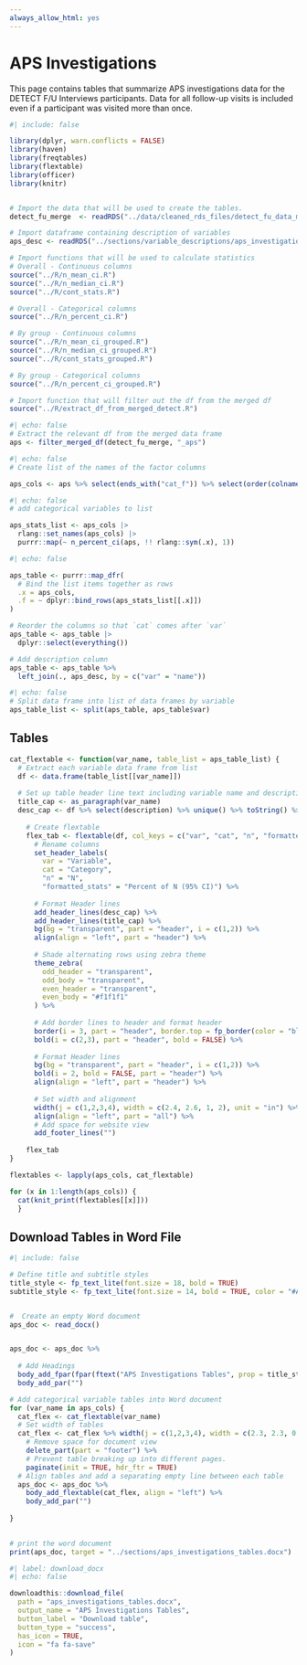 ```yaml
---
always_allow_html: yes
---
```


# APS Investigations
This page contains tables that summarize APS investigations data for the DETECT F/U Interviews participants. Data for all follow-up visits is included even if a participant was visited more than once.

```r
#| include: false

library(dplyr, warn.conflicts = FALSE)
library(haven)
library(freqtables)
library(flextable)
library(officer)
library(knitr)


# Import the data that will be used to create the tables.
detect_fu_merge  <- readRDS("../data/cleaned_rds_files/detect_fu_data_merged.rds")

# Import dataframe containing description of variables
aps_desc <- readRDS("../sections/variable_descriptions/aps_investigations_var_desc.rds")

# Import functions that will be used to calculate statistics
# Overall - Continuous columns
source("../R/n_mean_ci.R")
source("../R/n_median_ci.R")
source("../R/cont_stats.R")

# Overall - Categorical columns
source("../R/n_percent_ci.R")

# By group - Continuous columns
source("../R/n_mean_ci_grouped.R")
source("../R/n_median_ci_grouped.R")
source("../R/cont_stats_grouped.R")

# By group - Categorical columns
source("../R/n_percent_ci_grouped.R")

# Import function that will filter out the df from the merged df
source("../R/extract_df_from_merged_detect.R")
```

<!-- ## Create a data set with only the first visit for each unique person -->

```r
#| echo: false
# Extract the relevant df from the merged data frame
aps <- filter_merged_df(detect_fu_merge, "_aps")
```

<!-- ## Create lists of columns to analyze -->

```r
#| echo: false
# Create list of the names of the factor columns

aps_cols <- aps %>% select(ends_with("cat_f")) %>% select(order(colnames(.))) %>% names()
```


<!-- ## Create data frame that contains overall summary statistics for the data -->

```r
#| echo: false
# add categorical variables to list

aps_stats_list <- aps_cols |>
  rlang::set_names(aps_cols) |> 
  purrr::map(~ n_percent_ci(aps, !! rlang::sym(.x), 1))

```

```r
#| echo: false

aps_table <- purrr::map_dfr(
  # Bind the list items together as rows
  .x = aps_cols,
  .f = ~ dplyr::bind_rows(aps_stats_list[[.x]])
)

# Reorder the columns so that `cat` comes after `var`
aps_table <- aps_table |> 
  dplyr::select(everything())

# Add description column 
aps_table <- aps_table %>%
  left_join(., aps_desc, by = c("var" = "name"))
```

```r
#| echo: false
# Split data frame into list of data frames by variable
aps_table_list <- split(aps_table, aps_table$var)

```


<!-- ## Create Flextables -->

## Tables

```r
cat_flextable <- function(var_name, table_list = aps_table_list) {
  # Extract each variable data frame from list 
  df <- data.frame(table_list[[var_name]])
  
  # Set up table header line text including variable name and description
  title_cap <- as_paragraph(var_name)
  desc_cap <- df %>% select(description) %>% unique() %>% toString() %>% as_paragraph()
    
    # Create flextable
    flex_tab <- flextable(df, col_keys = c("var", "cat", "n", "formatted_stats")) %>%
      # Rename columns
      set_header_labels(
        var = "Variable", 
        cat = "Category", 
        "n" = "N",
        "formatted_stats" = "Percent of N (95% CI)") %>%
      
      # Format Header lines
      add_header_lines(desc_cap) %>%
      add_header_lines(title_cap) %>%
      bg(bg = "transparent", part = "header", i = c(1,2)) %>%
      align(align = "left", part = "header") %>%
      
      # Shade alternating rows using zebra theme
      theme_zebra(
        odd_header = "transparent",
        odd_body = "transparent",
        even_header = "transparent",
        even_body = "#f1f1f1"
      ) %>%
      
      # Add border lines to header and format header
      border(i = 3, part = "header", border.top = fp_border(color = "black"), border.bottom = fp_border(color = "black")) %>%
      bold(i = c(2,3), part = "header", bold = FALSE) %>%
      
      # Format Header lines
      bg(bg = "transparent", part = "header", i = c(1,2)) %>%
      bold(i = 2, bold = FALSE, part = "header") %>%
      align(align = "left", part = "header") %>%
      
      # Set width and alignment
      width(j = c(1,2,3,4), width = c(2.4, 2.6, 1, 2), unit = "in") %>%
      align(align = "left", part = "all") %>%
      # Add space for website view
      add_footer_lines("")
    
    flex_tab
}
```


```r
flextables <- lapply(aps_cols, cat_flextable)

for (x in 1:length(aps_cols)) {
  cat(knit_print(flextables[[x]]))
  }

```

## Download Tables in Word File

```r
#| include: false

# Define title and subtitle styles
title_style <- fp_text_lite(font.size = 18, bold = TRUE)
subtitle_style <- fp_text_lite(font.size = 14, bold = TRUE, color = "#A7A7A7")


#  Create an empty Word document
aps_doc <- read_docx()


aps_doc <- aps_doc %>%
  
  # Add Headings
  body_add_fpar(fpar(ftext("APS Investigations Tables", prop = title_style))) %>%
  body_add_par("")

# Add categorical variable tables into Word document
for (var_name in aps_cols) {
  cat_flex <- cat_flextable(var_name)
  # Set width of tables
  cat_flex <- cat_flex %>% width(j = c(1,2,3,4), width = c(2.3, 2.3, 0.8, 1.4), unit = "in") %>%
    # Remove space for document view
    delete_part(part = "footer") %>%
    # Prevent table breaking up into different pages.
    paginate(init = TRUE, hdr_ftr = TRUE)
  # Align tables and add a separating empty line between each table    
  aps_doc <- aps_doc %>%
    body_add_flextable(cat_flex, align = "left") %>%
    body_add_par("")
    
}
  

# print the word document
print(aps_doc, target = "../sections/aps_investigations_tables.docx")
```


```r
#| label: download_docx
#| echo: false

downloadthis::download_file(
  path = "aps_investigations_tables.docx",
  output_name = "APS Investigations Tables",
  button_label = "Download table",
  button_type = "success",
  has_icon = TRUE,
  icon = "fa fa-save"
)
```






